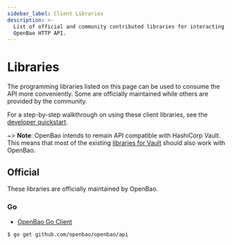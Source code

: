 ```yaml
---
sidebar_label: Client Libraries
description: >-
  List of official and community contributed libraries for interacting with the
  OpenBao HTTP API.
---
```


# Libraries

The programming libraries listed on this page can be used to consume the API more conveniently.
Some are officially maintained while others are provided by the community.

For a step-by-step walkthrough on using these client libraries, see the [developer quickstart](/docs/get-started/developer-qs).

~> **Note**: OpenBao intends to remain API compatible with HashiCorp Vault. This
means that most of the existing [libraries for
Vault](https://developer.hashicorp.com/vault/api-docs/libraries) should also
work with OpenBao.

## Official

These libraries are officially maintained by OpenBao.

### Go

- [OpenBao Go Client](https://github.com/openbao/openbao/tree/main/api)

```shell-session
$ go get github.com/openbao/openbao/api
```

